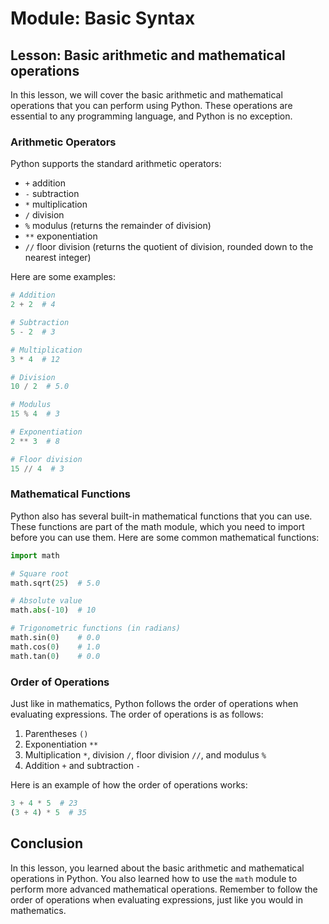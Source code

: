 # Module: Basic Syntax

## Lesson: Basic arithmetic and mathematical operations

In this lesson, we will cover the basic arithmetic and mathematical operations that you can perform using Python. These operations are essential to any programming language, and Python is no exception.

### Arithmetic Operators

Python supports the standard arithmetic operators:

- `+` addition
- `-` subtraction
- `*` multiplication
- `/` division
- `%` modulus (returns the remainder of division)
- `**` exponentiation
- `//` floor division (returns the quotient of division, rounded down to the nearest integer)

Here are some examples:

```python
# Addition
2 + 2  # 4

# Subtraction
5 - 2  # 3

# Multiplication
3 * 4  # 12

# Division
10 / 2  # 5.0

# Modulus
15 % 4  # 3

# Exponentiation
2 ** 3  # 8

# Floor division
15 // 4  # 3
```

### Mathematical Functions

Python also has several built-in mathematical functions that you can use. These functions are part of the math module, which you need to import before you can use them. Here are some common mathematical functions:

```python
import math

# Square root
math.sqrt(25)  # 5.0

# Absolute value
math.abs(-10)  # 10

# Trigonometric functions (in radians)
math.sin(0)    # 0.0
math.cos(0)    # 1.0
math.tan(0)    # 0.0
```

### Order of Operations

Just like in mathematics, Python follows the order of operations when evaluating expressions. The order of operations is as follows:

1. Parentheses `()`
2. Exponentiation `**`
3. Multiplication `*`, division `/`, floor division `//`, and modulus `%`
4. Addition `+` and subtraction `-`

Here is an example of how the order of operations works:

```python
3 + 4 * 5  # 23
(3 + 4) * 5  # 35
```

## Conclusion

In this lesson, you learned about the basic arithmetic and mathematical operations in Python. You also learned how to use the `math` module to perform more advanced mathematical operations. Remember to follow the order of operations when evaluating expressions, just like you would in mathematics.
